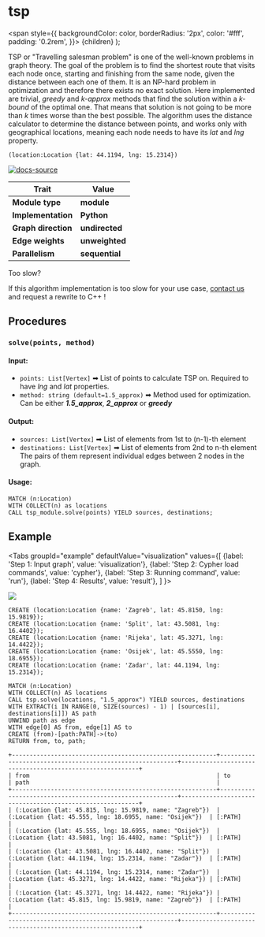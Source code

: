 
# tsp


  <span
    style={{
      backgroundColor: color,
      borderRadius: '2px',
      color: '#fff',
      padding: '0.2rem',
    }}>
    {children}
  </span>
);

TSP or "Travelling salesman problem" is one of the well-known problems in graph theory. The goal of the problem is to find the shortest route that visits each node once, starting and finishing from the same node, given the distance between each one of them. It is an NP-hard problem in optimization and therefore there exists no exact solution. Here implemented are trivial, *greedy* and *k-approx* methods that find the solution within a *k-bound* of the optimal one. That means that solution is not going to be more than *k* times worse than the best possible. The algorithm uses the distance calculator to determine the distance between points, and works only with geographical locations, meaning each node needs to have its *lat* and *lng* property.

```cypher
(location:Location {lat: 44.1194, lng: 15.2314})
```

[![docs-source](https://img.shields.io/badge/source-tsp-FB6E00?logo=github&style=for-the-badge)](https://github.com/memgraph/mage/blob/main/python/tsp.py)

| Trait               | Value                                                 |
| ------------------- | ----------------------------------------------------- |
| **Module type**     | <Highlight color="#FB6E00">**module**</Highlight>     |
| **Implementation**  | <Highlight color="#FB6E00">**Python**</Highlight>     |
| **Graph direction** | <Highlight color="#FB6E00">**undirected**</Highlight> |
| **Edge weights**    | <Highlight color="#FB6E00">**unweighted**</Highlight> |
| **Parallelism**     | <Highlight color="#FB6E00">**sequential**</Highlight> |

<Callout type="info"> Too slow?

If this algorithm implementation is too slow for your use case, [contact us](mailto:tech@memgraph.com) and request a rewrite to C++ !

</Callout>

## Procedures

<RunOnSubgraph/>

### `solve(points, method)`

#### Input:

* `points: List[Vertex]` ➡ List of points to calculate TSP on. Required to have *lng* and *lat* properties.
* `method: string (default=1.5_approx)` ➡ Method used for optimization. Can be either ***1.5_approx***, ***2_approx*** or ***greedy***

#### Output:

* `sources: List[Vertex]` ➡ List of elements from 1st to (n-1)-th element
* `destinations: List[Vertex]` ➡ List of elements from 2nd to n-th element
The pairs of them represent individual edges between 2 nodes in the graph.

#### Usage:
```cypher
MATCH (n:Location)
WITH COLLECT(n) as locations
CALL tsp_module.solve(points) YIELD sources, destinations;
```

## Example

<Tabs
  groupId="example"
  defaultValue="visualization"
  values={[
    {label: 'Step 1: Input graph', value: 'visualization'},
    {label: 'Step 2: Cypher load commands', value: 'cypher'},
    {label: 'Step 3: Running command', value: 'run'},
    {label: 'Step 4: Results', value: 'result'},
  ]
}>
  <TabItem value="visualization">

![](/pages/advanced-algorithms/available-algorithms/tsp/tsp-1.png)

  </TabItem>


  <TabItem value="cypher">

```cypher
CREATE (location:Location {name: 'Zagreb', lat: 45.8150, lng: 15.9819});
CREATE (location:Location {name: 'Split', lat: 43.5081, lng: 16.4402});
CREATE (location:Location {name: 'Rijeka', lat: 45.3271, lng:  14.4422});
CREATE (location:Location {name: 'Osijek', lat: 45.5550, lng: 18.6955});
CREATE (location:Location {name: 'Zadar', lat: 44.1194, lng: 15.2314});
```

  </TabItem>

  <TabItem value="run">

```cypher
MATCH (n:Location)
WITH COLLECT(n) AS locations
CALL tsp.solve(locations, "1.5_approx") YIELD sources, destinations
WITH EXTRACT(i IN RANGE(0, SIZE(sources) - 1) | [sources[i], destinations[i]]) AS path
UNWIND path as edge
WITH edge[0] AS from, edge[1] AS to
CREATE (from)-[path:PATH]->(to)
RETURN from, to, path;
```

  </TabItem>


  <TabItem value="result">

```plaintext
+----------------------------------------------------------+----------------------------------------------------------+----------------------------------------------------------+
| from                                                     | to                                                       | path                                                     |
+----------------------------------------------------------+----------------------------------------------------------+----------------------------------------------------------+
| (:Location {lat: 45.815, lng: 15.9819, name: "Zagreb"})  | (:Location {lat: 45.555, lng: 18.6955, name: "Osijek"})  | [:PATH]                                                  |
| (:Location {lat: 45.555, lng: 18.6955, name: "Osijek"})  | (:Location {lat: 43.5081, lng: 16.4402, name: "Split"})  | [:PATH]                                                  |
| (:Location {lat: 43.5081, lng: 16.4402, name: "Split"})  | (:Location {lat: 44.1194, lng: 15.2314, name: "Zadar"})  | [:PATH]                                                  |
| (:Location {lat: 44.1194, lng: 15.2314, name: "Zadar"})  | (:Location {lat: 45.3271, lng: 14.4422, name: "Rijeka"}) | [:PATH]                                                  |
| (:Location {lat: 45.3271, lng: 14.4422, name: "Rijeka"}) | (:Location {lat: 45.815, lng: 15.9819, name: "Zagreb"})  | [:PATH]                                                  |
+----------------------------------------------------------+----------------------------------------------------------+----------------------------------------------------------+
```

  </TabItem>

</Tabs>
